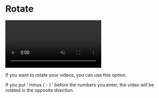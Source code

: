 # Rotate

<video autoPlay muted loop controls>
  <source src="/dondur.mp4" type="video/mp4" />
  Your browser does not support the video tag.
</video>


If you want to rotate your videos, you can use this option.

If you put ‘ minus ( - ) ’ before the numbers you enter, the video will be rotated in the opposite direction.

